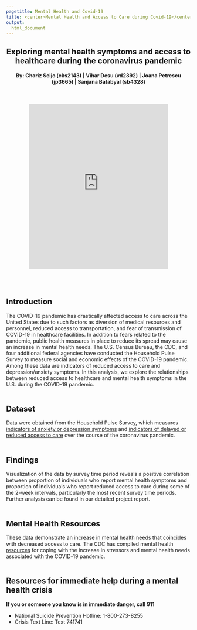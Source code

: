 ```yaml
---
pagetitle: Mental Health and Covid-19
title: <center>Mental Health and Access to Care during Covid-19</center>
output: 
  html_document
---
```


<h2 style="text-align: center;" markdown="1">Exploring mental health symptoms and access to healthcare during the coronavirus pandemic</h2>
<h4 style="text-align: center;" markdown="1">By: Chariz Seijo (cks2143)  |  Vihar Desu (vd2392)  |  Joana Petrescu (jp3665)  |  Sanjana Batabyal (sb4328)</h4>
<br></br>
<center>
<iframe id="example1" src="https://www.youtube.com/embed/tgbNymZ7vqY" style="border: none; width: 75%; height: 450px" frameborder="0"></iframe>
</center>

<br></br>

## Introduction

The COVID-19 pandemic has drastically affected access to care across the United States due to such factors as diversion of medical resources and personnel, reduced access to transportation, and fear of transmission of COVID-19 in healthcare facilities. In addition to fears related to the pandemic,  public health measures in place to reduce its spread may cause an increase in mental health needs. The U.S. Census Bureau, the CDC, and four additional federal agencies have conducted the Household Pulse Survey to measure social and economic effects of the COVID-19 pandemic. Among these data are indicators of reduced access to care and depression/anxiety symptoms. In this analysis, we explore the relationships between reduced access to healthcare and mental health symptoms in the U.S. during the COVID-19 pandemic.
<br></br>

## Dataset

Data were obtained from the Household Pulse Survey,  which measures [indicators of anxiety or depression symptoms](https://healthdata.gov/dataset/indicators-anxiety-or-depression-based-reported-frequency-symptoms-during-last-7-days) and [indicators of delayed or reduced access to care](https://healthdata.gov/dataset/indicators-reduced-access-care-due-coronavirus-pandemic-during-last-4-weeks) over the course of the coronavirus pandemic.
<br></br>

## Findings

Visualization of the data by survey time period reveals a positive correlation between proportion of individuals who report mental health symptoms and proportion of individuals who report reduced access to care during some of the 2-week intervals, particularly the most recent survey time periods. Further analysis can be found in our detailed project report.
<br></br>

## Mental Health Resources

These data demonstrate an increase in mental health needs that coincides with decreased access to care. The CDC has compiled mental health  [resources](https://www.cdc.gov/coronavirus/2019-ncov/daily-life-coping/managing-stress-anxiety.html) for coping with the increase in stressors and mental health needs associated with the COVID-19 pandemic.
<br></br>

## Resources for immediate help during a mental health crisis

**If you or someone you know is in immediate danger, call 911**

* National Suicide Prevention Hotline: 1-800-273-8255
* Crisis Text Line: Text 741741
<br></br>

